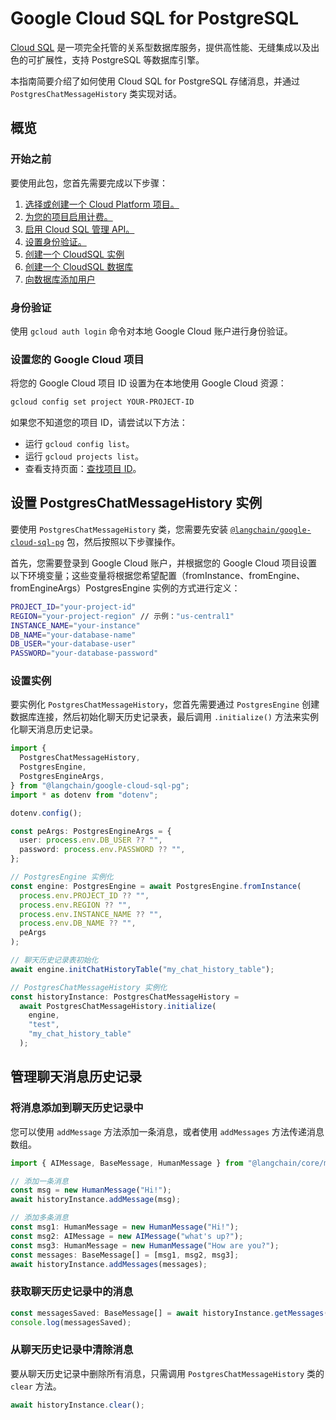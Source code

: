 # Google Cloud SQL for PostgreSQL

[Cloud SQL](https://cloud.google.com/sql) 是一项完全托管的关系型数据库服务，提供高性能、无缝集成以及出色的可扩展性，支持 PostgreSQL 等数据库引擎。

本指南简要介绍了如何使用 Cloud SQL for PostgreSQL 存储消息，并通过 `PostgresChatMessageHistory` 类实现对话。

## 概览

### 开始之前

要使用此包，您首先需要完成以下步骤：

1.  [选择或创建一个 Cloud Platform 项目。](https://developers.google.com/workspace/guides/create-project)
2.  [为您的项目启用计费。](https://cloud.google.com/billing/docs/how-to/modify-project#enable_billing_for_a_project)
3.  [启用 Cloud SQL 管理 API。](https://console.cloud.google.com/flows/enableapi?apiid=sqladmin.googleapis.com)
4.  [设置身份验证。](https://cloud.google.com/docs/authentication)
5.  [创建一个 CloudSQL 实例](https://cloud.google.com/sql/docs/postgres/connect-instance-auth-proxy#create-instance)
6.  [创建一个 CloudSQL 数据库](https://cloud.google.com/sql/docs/postgres/create-manage-databases)
7.  [向数据库添加用户](https://cloud.google.com/sql/docs/postgres/create-manage-users)

### 身份验证

使用 `gcloud auth login` 命令对本地 Google Cloud 账户进行身份验证。

### 设置您的 Google Cloud 项目

将您的 Google Cloud 项目 ID 设置为在本地使用 Google Cloud 资源：

```bash
gcloud config set project YOUR-PROJECT-ID
```

如果您不知道您的项目 ID，请尝试以下方法：

- 运行 `gcloud config list`。
- 运行 `gcloud projects list`。
- 查看支持页面：[查找项目 ID](https://support.google.com/googleapi/answer/7014113)。

## 设置 PostgresChatMessageHistory 实例

要使用 `PostgresChatMessageHistory` 类，您需要先安装 [`@langchain/google-cloud-sql-pg`](https://www.npmjs.com/package/@langchain/google-cloud-sql-pg)
包，然后按照以下步骤操作。

首先，您需要登录到 Google Cloud 账户，并根据您的 Google Cloud 项目设置以下环境变量；这些变量将根据您希望配置（fromInstance、fromEngine、fromEngineArgs）PostgresEngine 实例的方式进行定义：

```bash
PROJECT_ID="your-project-id"
REGION="your-project-region" // 示例："us-central1"
INSTANCE_NAME="your-instance"
DB_NAME="your-database-name"
DB_USER="your-database-user"
PASSWORD="your-database-password"
```

### 设置实例

要实例化 `PostgresChatMessageHistory`，您首先需要通过 `PostgresEngine` 创建数据库连接，然后初始化聊天历史记录表，最后调用 `.initialize()` 方法来实例化聊天消息历史记录。

```typescript
import {
  PostgresChatMessageHistory,
  PostgresEngine,
  PostgresEngineArgs,
} from "@langchain/google-cloud-sql-pg";
import * as dotenv from "dotenv";

dotenv.config();

const peArgs: PostgresEngineArgs = {
  user: process.env.DB_USER ?? "",
  password: process.env.PASSWORD ?? "",
};

// PostgresEngine 实例化
const engine: PostgresEngine = await PostgresEngine.fromInstance(
  process.env.PROJECT_ID ?? "",
  process.env.REGION ?? "",
  process.env.INSTANCE_NAME ?? "",
  process.env.DB_NAME ?? "",
  peArgs
);

// 聊天历史记录表初始化
await engine.initChatHistoryTable("my_chat_history_table");

// PostgresChatMessageHistory 实例化
const historyInstance: PostgresChatMessageHistory =
  await PostgresChatMessageHistory.initialize(
    engine,
    "test",
    "my_chat_history_table"
  );
```

## 管理聊天消息历史记录

### 将消息添加到聊天历史记录中

您可以使用 `addMessage` 方法添加一条消息，或者使用 `addMessages` 方法传递消息数组。

```typescript
import { AIMessage, BaseMessage, HumanMessage } from "@langchain/core/messages";

// 添加一条消息
const msg = new HumanMessage("Hi!");
await historyInstance.addMessage(msg);

// 添加多条消息
const msg1: HumanMessage = new HumanMessage("Hi!");
const msg2: AIMessage = new AIMessage("what's up?");
const msg3: HumanMessage = new HumanMessage("How are you?");
const messages: BaseMessage[] = [msg1, msg2, msg3];
await historyInstance.addMessages(messages);
```

### 获取聊天历史记录中的消息

```typescript
const messagesSaved: BaseMessage[] = await historyInstance.getMessages();
console.log(messagesSaved);
```

### 从聊天历史记录中清除消息

要从聊天历史记录中删除所有消息，只需调用 `PostgresChatMessageHistory` 类的 `clear` 方法。

```typescript
await historyInstance.clear();
```